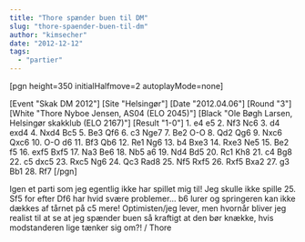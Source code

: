 ```yaml
---
title: "Thore spænder buen til DM"
slug: "thore-spaender-buen-til-dm"
author: "kimsecher"
date: "2012-12-12"
tags: 
  - "partier"
---
```


\[pgn height=350 initialHalfmove=2 autoplayMode=none\]

\[Event "Skak DM 2012"\] \[Site "Helsingør"\] \[Date "2012.04.06"\] \[Round "3"\] \[White "Thore Nyboe Jensen, AS04 (ELO 2045)"\] \[Black "Ole Bøgh Larsen, Helsingør skakklub (ELO 2167)"\] \[Result "1-0"\] 1. e4 e5 2. Nf3 Nc6 3. d4 exd4 4. Nxd4 Bc5 5. Be3 Qf6 6. c3 Nge7 7. Be2 O-O 8. Qd2 Qg6 9. Nxc6 Qxc6 10. O-O d6 11. Bf3 Qb6 12. Re1 Ng6 13. b4 Bxe3 14. Rxe3 Ne5 15. Be2 f5 16. exf5 Bxf5 17. Na3 Be6 18. Nb5 a6 19. Nd4 Bd5 20. Rc1 Kh8 21. c4 Bg8 22. c5 dxc5 23. Rxc5 Ng6 24. Qc3 Rad8 25. Nf5 Rxf5 26. Rxf5 Bxa2 27. g3 Bb1 28. Rf7 \[/pgn\]

Igen et parti som jeg egentlig ikke har spillet mig til! Jeg skulle ikke spille 25. Sf5 for efter Df6 har hvid svære problemer... b6 lurer og springeren kan ikke dækkes af tårnet på c5 mere! Optimisten/jeg lever, men hvornår bliver jeg realist til at se at jeg spænder buen så kraftigt at den bør knække, hvis modstanderen lige tænker sig om?! / Thore
